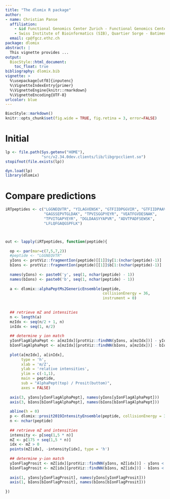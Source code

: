 ```yaml
---
title: "The dlomix R package"
author:
- name: Christian Panse
  affiliation:
    - &id Functional Genomics Center Zurich - Functional Genomics Center Zurich (FGCZ) - University of Zurich | ETH Zurich, Winterthurerstrasse 190, CH-8057 Zurich, Switzerland
    - Swiss Institute of Bioinformatics (SIB), Quartier Sorge - Batiment Amphipole, CH-1015 Lausanne, Switzerland
  email: cp@fgcz.ethz.ch
package: dlomix
abstract: |
  This vignette provides ...
output:
  BiocStyle::html_document:
    toc_float: true
bibliography: dlomix.bib
vignette: >
  %\usepackage[utf8]{inputenc}
  %\VignetteIndexEntry{primer}
  %\VignetteEngine{knitr::rmarkdown}
  %\VignetteEncoding{UTF-8}
urlcolor: blue
---
```


```r
BiocStyle::markdown()
knitr::opts_chunk$set(fig.wide = TRUE, fig.retina = 3, error=FALSE)
```


# Initial

```r
lp <- file.path(Sys.getenv("HOME"),
                "src/v2.34.0dev.clients/lib/libgrpcclient.so")
stopifnot(file.exists(lp))

dyn.load(lp)
library(dlomix)
```


# Compare predictions


```r
iRTpeptides <- c("LGGNEQVTR", "YILAGVENSK", "GTFIIDPGGVIR", "GTFIIDPAAVIR",
                 "GAGSSEPVTGLDAK", "TPVISGGPYEYR", "VEATFGVDESNAK",
                 "TPVITGAPYEYR", "DGLDAASYYAPVR", "ADVTPADFSEWSK",
                 "LFLQFGAQGSPFLK")



out <- lapply(iRTpeptides, function(peptide){
  
  op <- par(mar=c(7,5,7,2))
  #peptide <- "LGGNEQVTR"
  yIons <- protViz::fragmentIon(peptide)[[1]]$y[1:(nchar(peptide)-1)]
  bIons <- protViz::fragmentIon(peptide)[[1]]$b[1:(nchar(peptide)-1)]
  
  names(yIons) <- paste0('y', seq(1, nchar(peptide) - 1))
  names(bIons) <- paste0('b', seq(1, nchar(peptide) - 1))
  
  a <- dlomix::alphaPeptMs2GenericEnsemble(peptide,
                                           collisionEnergy = 36, 
                                           instrument = 0)
 
  
  ## retrieve mZ and intensities
  n <- length(a)
  mzIdx <- seq(n/2 + 1, n)
  inIdx <- seq(1, n/2)
  
  ## determine y ion match
  yIonFlagAlphaPept <- a[mzIdx][protViz::findNN(yIons, a[mzIdx])] - yIons < 0.01
  bIonFlagAlphaPept <- a[mzIdx][protViz::findNN(bIons, a[mzIdx])] - bIons < 0.01
  
  plot(a[mzIdx], a[inIdx],
       type = 'h',
       xlab = 'm/Z',
       ylab = 'relative intensities',
       ylim = c(-1,1),
       main = peptide, 
       sub = "AlphaPept(top) / Prosit(buttom)",
       axes = FALSE)
  
  axis(3, yIons[yIonFlagAlphaPept], names(yIons[yIonFlagAlphaPept]))
  axis(3, bIons[bIonFlagAlphaPept], names(bIons[bIonFlagAlphaPept]))
  
  abline(h = 0)
  p <- dlomix::prosit2019IntensityEnsemble(peptide, collisionEnergy = 36)
  n <- nchar(peptide)
  
  ## retrieve mZ and intensities 
  intensity <- p[seq(1,5 * n)]
  mZ <- p[175 + seq(1,5 * n)]
  idx <- mZ > 0
  points(mZ[idx], -intensity[idx], type = 'h')
  
  ## determine y-ion match
  yIonFlagProsit <- mZ[idx][protViz::findNN(yIons, mZ[idx])] - yIons < 0.01
  bIonFlagProsit <- mZ[idx][protViz::findNN(bIons, mZ[idx])] - bIons < 0.01
 
  axis(1, yIons[yIonFlagProsit], names(yIons[yIonFlagProsit]))
  axis(1, bIons[bIonFlagProsit], names(bIons[bIonFlagProsit]))
  
})
```
